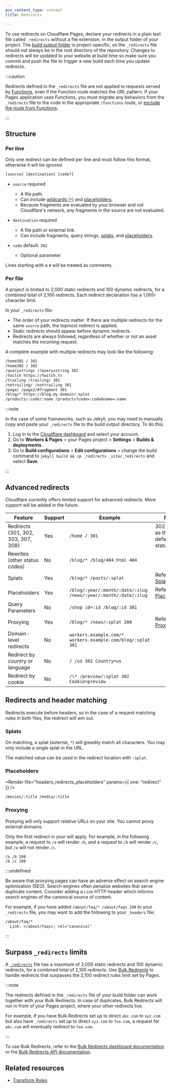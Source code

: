 ```yaml
---
pcx_content_type: concept
title: Redirects

---
```



To use redirects on Cloudflare Pages, declare your redirects in a plain text file called `_redirects` without a file extension, in the output folder of your project. The [build output folder](/pages/configuration/build-configuration/) is project-specific, so the `_redirects` file should not always be in the root directory of the repository. Changes to redirects will be updated to your website at build time so make sure you commit and push the file to trigger a new build each time you update redirects.

:::caution


Redirects defined in the `_redirects` file are not applied to requests served by [Functions](/pages/functions/), even if the Function route matches the URL pattern. If your Pages application uses Functions, you must migrate any behaviors from the `_redirects` file to the code in the appropriate `/functions` route, or [exclude the route from Functions](/pages/functions/routing/#create-a-_routesjson-file).


:::

## Structure

### Per line

Only one redirect can be defined per line and must follow this format, otherwise it will be ignored.

```txt
[source] [destination] [code?]
```



* `source` required

  * A file path.
  * Can include [wildcards (`*`)](#splats) and [placeholders](#placeholders).
  * Because fragments are evaluated by your browser and not Cloudflare's network, any fragments in the source are not evaluated.
* `destination` required

  * A file path or external link.
  * Can include fragments, query strings, [splats](#splats), and [placeholders](#placeholders).
* `code` default: `302`

  * Optional parameter



Lines starting with a `#` will be treated as comments.

### Per file

A project is limited to 2,000 static redirects and 100 dynamic redirects, for a combined total of 2,100 redirects. Each redirect declaration has a 1,000-character limit.

In your `_redirects` file:

* The order of your redirects matter. If there are multiple redirects for the same `source` path, the topmost redirect is applied.
* Static redirects should appear before dynamic redirects.
* Redirects are always followed, regardless of whether or not an asset matches the incoming request.

A complete example with multiple redirects may look like the following:

```txt
/home301 / 301
/home302 / 302
/querystrings /?query=string 301
/twitch https://twitch.tv
/trailing /trailing/ 301
/notrailing/ /nottrailing 301
/page/ /page2/#fragment 301
/blog/* https://blog.my.domain/:splat
/products/:code/:name /products?code=:code&name=:name
```

:::note


In the case of some frameworks, such as Jekyll, you may need to manually copy and paste your `_redirects` file to the build output directory. To do this:

1. Log in to the [Cloudflare dashboard](https://dash.cloudflare.com) and select your account.
2. Go to **Workers & Pages** > your Pages project > **Settings** > **Builds & deployments**.
3. Go to **Build configurations** > **Edit configurations** > change the build command to `jekyll build && cp _redirects _site/_redirects` and select **Save**.


:::

## Advanced redirects

Cloudflare currently offers limited support for advanced redirects. More support will be added in the future.



| Feature                             | Support | Example                                                         | Notes                                   |
| ----------------------------------- | ------- | --------------------------------------------------------------- | --------------------------------------- |
| Redirects (301, 302, 303, 307, 308) | Yes     | `/home / 301`                                                   | 302 is used as the default status code. |
| Rewrites (other status codes)       | No      | `/blog/* /blog/404.html 404`                                    |                                         |
| Splats                              | Yes     | `/blog/* /posts/:splat`                                         | Refer to [Splats](#splats).             |
| Placeholders                        | Yes     | `/blog/:year/:month/:date/:slug /news/:year/:month/:date/:slug` | Refer to [Placeholders](#placeholders). |
| Query Parameters                    | No      | `/shop id=:id /blog/:id 301`                                    |                                         |
| Proxying                            | Yes     | `/blog/* /news/:splat 200`                                      | Refer to [Proxying](#proxying).         |
| Domain-level redirects              | No      | `workers.example.com/* workers.example.com/blog/:splat 301`     |                                         |
| Redirect by country or language     | No      | `/ /us 302 Country=us`                                          |                                         |
| Redirect by cookie                  | No      | `/\* /preview/:splat 302 Cookie=preview`                        |                                         |



## Redirects and header matching

Redirects execute before headers, so in the case of a request matching rules in both files, the redirect will win out.

### Splats

On matching, a splat (asterisk, `*`) will greedily match all characters. You may only include a single splat in the URL.

The matched value can be used in the redirect location with `:splat`.

### Placeholders

<Render file="headers_redirects_placeholders" params={{ one: "redirect" }} />

```txt
/movies/:title /media/:title
```

### Proxying

Proxying will only support relative URLs on your site. You cannot proxy external domains.

Only the first redirect in your will apply. For example, in the following example, a request to `/a` will render `/b`, and a request to `/b` will render `/c`, but `/a` will not render `/c`.

```
/a /b 200
/b /c 200
```

:::undefined

Be aware that proxying pages can have an adverse effect on search engine optimization (SEO). Search engines often penalize websites that serve duplicate content. Consider adding a `Link` HTTP header which informs search engines of the canonical source of content.

For example, if you have added `/about/faq/* /about/faqs 200` to your `_redirects` file, you may want to add the following to your `_headers` file:

```txt
/about/faq/*
  Link: </about/faqs>; rel="canonical"
```


:::

## Surpass `_redirects` limits

A [`_redirects`](/pages/platform/limits/#redirects) file has a maximum of 2,000 static redirects and 100 dynamic redirects, for a combined total of 2,100 redirects. Use [Bulk Redirects](/rules/url-forwarding/bulk-redirects/) to handle redirects that surpasses the 2,100 redirect rules limit set by Pages.

:::note


The redirects defined in the `_redirects` file of your build folder can work together with your Bulk Redirects. In case of duplicates, Bulk Redirects will run in front of your Pages project, where your other redirects live.

For example, if you have Bulk Redirects set up to direct `abc.com` to `xyz.com` but also have `_redirects` set up to direct `xyz.com` to `foo.com`, a request for `abc.com` will eventually redirect to `foo.com`.


:::

To use Bulk Redirects, refer to the [Bulk Redirects dashboard documentation](/rules/url-forwarding/bulk-redirects/create-dashboard/) or the [Bulk Redirects API documentation](/rules/url-forwarding/bulk-redirects/create-api/).

## Related resources

* [Transform Rules](/rules/transform/)
